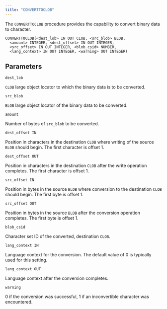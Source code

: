 ```yaml
---
title: "CONVERTTOCLOB"
---
```


The `CONVERTTOCLOB` procedure provides the capability to convert binary data to character.

```text
CONVERTTOCLOB(<dest_lob> IN OUT CLOB, <src_blob> BLOB,
  <amount> INTEGER, <dest_offset> IN OUT INTEGER,
  <src_offset> IN OUT INTEGER, <blob_csid> NUMBER,
  <lang_context> IN OUT INTEGER, <warning> OUT INTEGER)
```

## Parameters

`dest_lob`

 `CLOB` large object locator to which the binary data is to be converted.

`src_blob`

 `BLOB` large object locator of the binary data to be converted.

`amount`

 Number of bytes of `src_blob` to be converted.

`dest_offset IN`

 Position in characters in the destination `CLOB` where writing of the source `BLOB` should begin. The first character is offset 1.

`dest_offset OUT`

 Position in characters in the destination `CLOB` after the write operation completes. The first character is offset 1.

`src_offset IN`

 Position in bytes in the source `BLOB` where conversion to the destination `CLOB` should begin. The first byte is offset 1.

`src_offset OUT`

 Position in bytes in the source `BLOB` after the conversion operation completes. The first byte is offset 1.

`blob_csid`

 Character set ID of the converted, destination `CLOB`.

`lang_context IN`

 Language context for the conversion. The default value of 0 is typically used for this setting.

`lang_context OUT`

 Language context after the conversion completes.

`warning`

 0 if the conversion was successful, 1 if an inconvertible character was encountered.
